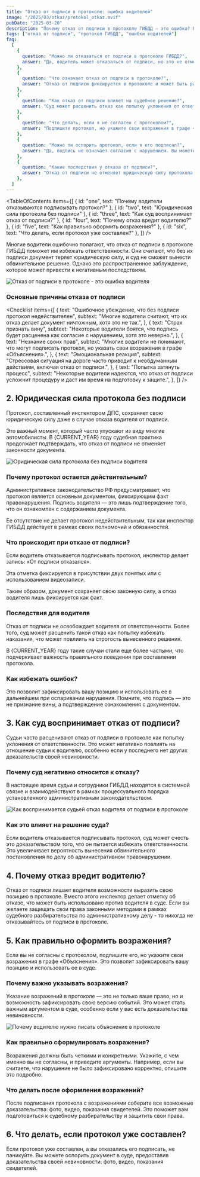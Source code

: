 ```yaml
---
title: "Отказ от подписи в протоколе: ошибка водителей"
image: "/2025/03/otkaz/protokol_otkaz.avif"
pubDate: "2025-03-20"
description: "Почему отказ от подписи в протоколе ГИБДД — это ошибка? Разбираем, как такое поведение влияет на решение суда и почему водители получают обратный эффект."
tags: ["отказ от подписи", "протокол ГИБДД", "ошибки водителей"]
faq:
  [
    {
      question: "Можно ли отказаться от подписи в протоколе ГИБДД?",
      answer: "Да, водитель может отказаться от подписи, но это не отменяет юридической силы документа и может негативно повлиять на решение суда.",
    },
    {
      question: "Что означает отказ от подписи в протоколе?",
      answer: "Отказ от подписи фиксируется в протоколе и может быть расценен как несогласие с нарушением, но это не отменяет факта составления документа.",
    },
    {
      question: "Как отказ от подписи влияет на судебное решение?",
      answer: "Суд может расценить отказ как попытку уклонения от ответственности, что увеличивает вероятность вынесения обвинительного постановления.",
    },
    {
      question: "Что делать, если я не согласен с протоколом?",
      answer: "Подпишите протокол, но укажите свои возражения в графе «Объяснения». Это поможет защитить ваши интересы в суде.",
    },
    {
      question: "Можно ли оспорить протокол, если я его подписал?",
      answer: "Да, подпись не означает согласия с нарушением. Вы можете оспорить протокол в суде, предоставив доказательства своей невиновности.",
    },
    {
      question: "Какие последствия у отказа от подписи?",
      answer: "Отказ от подписи не отменяет юридическую силу протокола, но может усложнить вашу защиту в суде, так как судья может расценить это как попытку уклонения от административной ответственности.",
    },
  ]
---
```



<TableOfContents
  items={[
    { id: "one", text: "Почему водители отказываются подписывать протокол?" },
    { id: "two", text: "Юридическая сила протокола без подписи" },
    { id: "three", text: "Как суд воспринимает отказ от подписи?" },
    { id: "four", text: "Почему отказ вредит водителю?" },
    { id: "five", text: "Как правильно оформить возражения?" },
    { id: "six", text: "Что делать, если протокол уже составлен?" },
  ]}
/>

<section class="article-section" id="one">

Многие водители ошибочно полагают, что отказ от подписи в протоколе ГИБДД поможет им избежать ответственности. Они считают, что без их подписи документ теряет юридическую силу, и суд не сможет вынести обвинительное решение. Однако это распространенное заблуждение, которое может привести к негативным последствиям.

<Image
  src="/2025/03/otkaz/otkaz_podpis.avif"
  alt="Отказ от подписи в протоколе - это ошибка водителя"
  counter={1}
/>

<Zametka text="Отказ от подписи не отменяет юридической силы административного протокола, составленного в отношении водителя. Документ остается действительным, даже если водитель его не подписал." />

<Alert text="Отказ от подписи может быть расценен как попытка уклонения от ответственности, что только усугубит ситуацию и повлияет на решение суда." />

### Основные причины отказа от подписи

<Checklist
  items={[
    {
      text: "Ошибочное убеждение, что без подписи протокол недействителен",
      subtext:
        "Многие водители считают, что их отказ делает документ ничтожным, хотя это не так.",
    },
    {
      text: "Страх признать вину",
      subtext:
        "Некоторые водители боятся, что подпись будет расценена как согласие с нарушением, хотя это неверно.",
    },
    {
      text: "Незнание своих прав",
      subtext:
        "Многие водители не понимают, что могут подписать протокол, но указать свои возражения в графе «Объяснения».",
    },
    {
      text: "Эмоциональная реакция",
      subtext:
        "Стрессовая ситуация на дороге часто приводит к необдуманным действиям, включая отказ от подписи.",
    },
    {
      text: "Попытка затянуть процесс",
      subtext:
        "Некоторые водители надеются, что отказ от подписи усложнит процедуру и даст им время на подготовку к защите.",
    },
  ]}
/>

<Zametka text="Важно понимать, что отказ от подписи не защищает от ответственности, а лишь усложняет процесс защиты в суде." />

<Alert text="Подпись в протоколе — это не признание вины, а подтверждение того, что вы ознакомлены с документом. Отказ от подписи может быть использован против вас." />

</section>

<section class="article-section" id="two">

## 2. Юридическая сила протокола без подписи

Протокол, составленный инспектором ДПС, сохраняет свою юридическую силу даже в случае отказа водителя от подписи.

Это важный момент, который часто упускают из виду многие автомобилисты. В {CURRENT_YEAR} году судебная практика продолжает подтверждать, что отказ от подписи не отменяет законности документа.

<Image
  src="/2025/03/otkaz/protokol_bez_podpisi.avif"
  alt="Юридическая сила протокола без подписи водителя"
  counter={2}
/>

<Zametka text="Согласно статье 28.2 КоАП РФ, протокол об административном правонарушении считается действительным, даже если водитель отказался его подписать. Отказ фиксируется в документе, но это не отменяет его юридической силы." />

<Alert text="Отказ от подписи не отменяет протокол, но может быть расценен судом как попытка уклонения от ответственности, что негативно повлияет на исход дела." />

### Почему протокол остается действительным?

Административное законодательство РФ предусматривает, что протокол является основным документом, фиксирующим факт правонарушения. Подпись водителя — это лишь подтверждение того, что он ознакомлен с содержанием документа.

Ее отсутствие не делает протокол недействительным, так как инспектор ГИБДД действует в рамках своих полномочий и обязанностей.

### Что происходит при отказе от подписи?

Если водитель отказывается подписывать протокол, инспектор делает запись: «От подписи отказался».

Эта отметка фиксируется в присутствии двух понятых или с использованием видеозаписи.

Таким образом, документ сохраняет свою законную силу, а отказ водителя лишь фиксируется как факт.

### Последствия для водителя

Отказ от подписи не освобождает водителя от ответственности. Более того, суд может расценить такой отказ как попытку избежать наказания, что может повлиять на строгость вынесенного решения.

В {CURRENT_YEAR} году такие случаи стали еще более частыми, что подчеркивает важность правильного поведения при составлении протокола.

### Как избежать ошибок?

<Zametka text="Вместо отказа от подписи рекомендуется подписать протокол, но указать свои возражения в графе «Объяснения»." />

Это позволит зафиксировать вашу позицию и использовать ее в дальнейшем при оспаривании нарушения. Помните, что подпись — это не признание вины, а подтверждение ознакомления с документом.

</section>

<section class="article-section" id="three">

## 3. Как суд воспринимает отказ от подписи?

Судьи часто расценивают отказ от подписи в протоколе как попытку уклонения от ответственности. Это может негативно повлиять на отношение судьи к водителю, особенно если у последнего нет других доказательств своей невиновности.

<Zametka text="Суд может посчитать, что водитель пытается скрыть факт нарушения, что увеличивает вероятность вынесения обвинительного постановления." />

### Почему суд негативно относится к отказу?

В настоящее время судьи и сотрудники ГИБДД находятся в системной связке и взаимодействуют в рамках процессуального порядка установленного административным законодательством.

<Image
  src="/2025/03/otkaz/vospr_otkaz.avif"
  alt="Как воспринимается судьей отказ водителя от подписи в протоколе"
  counter={3}
/>

### Как это влияет на решение суда?

Если водитель отказывается подписывать протокол, суд может счесть это доказательством того, что он пытается избежать ответственности. Это увеличивает вероятность вынесения обвинительного постановления по делу об административном правонарушении.

<Alert text="Отказ от подписи не является доказательством невиновности и не защищает от штрафа или других санкций." />

</section>

<section class="article-section" id="four">

## 4. Почему отказ вредит водителю?

Отказ от подписи лишает водителя возможности выразить свою позицию в протоколе. Вместо этого инспектор делает отметку об отказе, что может быть использовано против водителя в суде. Если вы желаете защищать свои права законными методами в рамках судебного разбирательства по административному делу - то никогда не отказывайтесь от подписи в протоколе.

</section>

<section class="article-section" id="five">

## 5. Как правильно оформить возражения?

Если вы не согласны с протоколом, подпишите его, но укажите свои возражения в графе «Объяснения». Это позволит зафиксировать вашу позицию и использовать ее в суде.

<Zametka text="Указание возражений в протоколе — это ваше право, закрепленное в статье 28.2 КоАП РФ." />

### Почему важно указывать возражения?

Указание возражений в протоколе — это не только ваше право, но и возможность зафиксировать свою версию событий. Это может стать важным аргументом в суде, особенно если у вас есть доказательства невиновности.

<Image
  src="/2025/03/otkaz/obyasn_prot.avif"
  alt="Почему водителю нужно писать объяснение в протоколе"
  counter={4}
/>

### Как правильно сформулировать возражения?

Возражения должны быть четкими и конкретными. Укажите, с чем именно вы не согласны, и приведите аргументы. Например, если вы считаете, что нарушение не было зафиксировано корректно, опишите это подробно.

### Что делать после оформления возражений?

После подписания протокола с возражениями соберите все возможные доказательства: фото, видео, показания свидетелей. Это поможет вам подготовиться к судебному разбирательству и защитить свои права.

<Zametka text="Подпись в протоколе с возражениями — это не признание вины, а способ зафиксировать свою позицию. Используйте это право для защиты своих интересов." />

<Alert text="Не оставляйте графу «Объяснения» пустой. Чем подробнее вы опишете свои возражения, тем выше шансы на успешное оспаривание протокола." />

</section>

<section class="article-section" id="six">

## 6. Что делать, если протокол уже составлен?

Если протокол уже составлен, а вы отказались его подписать, не паникуйте. Вы можете оспорить документ в суде, предоставив доказательства своей невиновности: фото, видео, показания свидетелей.

<Zametka text="Даже если вы подписали протокол, это не означает согласия с нарушением. Вы всегда можете оспорить его в суде." />

<AvtouristCard title="Консультация автоюриста в г. Сургуте, ХМАО-Югры" />

</section>
